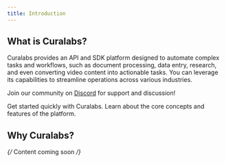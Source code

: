 ```yaml
---
title: Introduction
---
```


## What is Curalabs?

Curalabs provides an API and SDK platform designed to automate complex tasks and workflows, such as document processing, data entry, research, and even converting video content into actionable tasks. You can leverage its capabilities to streamline operations across various industries.

<Note>Join our community on [Discord](https://discord.gg/PH3p7Gss) for support and discussion!</Note>

<CardGroup cols={2}>
  <Card
    title="Quickstart Guide"
    icon="rocket"
    href="/quickstart"
  >
    Get started quickly with Curalabs.
  </Card>
  <Card
    title="Platform Overview"
    icon="diagram-project"
    href="/platform/overview"
  >
    Learn about the core concepts and features of the platform.
  </Card>
</CardGroup>

## Why Curalabs?

*{/* Content coming soon */}*
